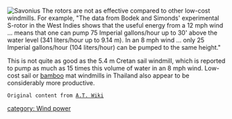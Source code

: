 [[Image:savonius.gif|right|Savonius]] The rotors are not as effective compared to other low-cost windmills. For example, "The data from Bodek and Simonds' experimental S-rotor in the West Indies shows that the useful energy from a 12 mph wind ... means that one can pump 75 Imperial gallons/hour up to 30' above the water level (341 liters/hour up to 9.14 m). In an 8 mph wind ... only 25 Imperial gallons/hour (104 liters/hour) can be pumped to the same height." 

This is not quite as good as the 5.4 m Cretan sail windmill, which is reported to pump as much as 15 times this volume of water in an 8 mph wind. Low-cost sail or [[bamboo]] mat windmills in Thailand also appear to be considerably more productive.

 Original content from [http://wiki.villageearth.org/ A.T. Wiki]

[[category: Wind power]]